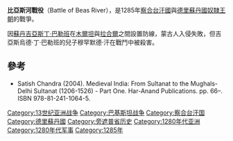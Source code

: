 '''比亞斯河戰役'''（Battle of Beas River），是1285年[[察合台汗國|察合台汗國]]與[[德里蘇丹國|德里蘇丹國]][[奴隸王朝|奴隸王朝]]的戰爭。

因[[苏丹_(称谓)|蘇丹]][[吉亞斯丁·巴勒班|吉亞斯丁·巴勒班]]在[[木爾坦|木爾坦]]與[[拉合爾|拉合爾]]之間設置防線，蒙古人入侵失敗，但吉亞斯烏德·丁·巴勒班的兒子穆罕默德·汗在戰鬥中被殺害。

==參考==
*Satish Chandra (2004). Medieval India: From Sultanat to the Mughals-Delhi Sultanat (1206-1526) - Part One. Har-Anand Publications. pp. 66–. ISBN 978-81-241-1064-5.

[[Category:13世纪亚洲战争|Category:13世纪亚洲战争]]
[[Category:巴基斯坦战争|Category:巴基斯坦战争]]
[[Category:察合台汗国|Category:察合台汗国]]
[[Category:德里蘇丹國|Category:德里蘇丹國]]
[[Category:旁遮普省历史|Category:旁遮普省历史]]
[[Category:1280年代亚洲|Category:1280年代亚洲]]
[[Category:1280年代军事|Category:1280年代军事]]
[[Category:1285年|Category:1285年]]